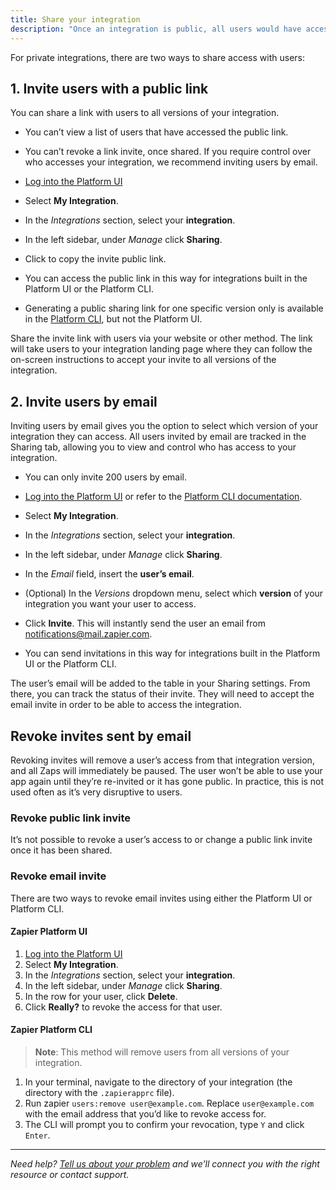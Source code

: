 ```yaml
---
title: Share your integration
description: "Once an integration is public, all users would have access to it when searching for an app’s name in the Zap Editor, or in the [Zapier App Directory](https://zapier.com/apps)."
---
```


For private integrations, there are two ways to share access with users:

## 1\. Invite users with a public link

You can share a link with users to all versions of your integration.

*   You can’t view a list of users that have accessed the public link.
*   You can’t revoke a link invite, once shared. If you require control over who accesses your integration, we recommend inviting users by email.

*   [Log into the Platform UI](https://zapier.com/app/developer)
*   Select **My Integration**.
*   In the _Integrations_ section, select your **integration**.
*   In the left sidebar, under _Manage_ click **Sharing**.
*   <p>Click <Icon icon="clone"/> to copy the invite public link.</p>
*   You can access the public link in this way for integrations built in the Platform UI or the Platform CLI.
*   Generating a public sharing link for one specific version only is available in the [Platform CLI](https://github.com/zapier/zapier-platform/blob/main/packages/cli/README.md#sharing-an-app-version), but not the Platform UI.

Share the invite link with users via your website or other method. The link will take users to your integration landing page where they can follow the on-screen instructions to accept your invite to all versions of the integration.

## 2\. Invite users by email

Inviting users by email gives you the option to select which version of your integration they can access. All users invited by email are tracked in the Sharing tab, allowing you to view and control who has access to your integration.

*   You can only invite 200 users by email.

*   [Log into the Platform UI](https://zapier.com/app/developer) or refer to the [Platform CLI documentation](https://github.com/zapier/zapier-platform/blob/main/packages/cli/README.md#sharing-an-app-version).
*   Select **My Integration**.
*   In the _Integrations_ section, select your **integration**.
*   In the left sidebar, under _Manage_ click **Sharing**.
*   In the _Email_ field, insert the **user’s email**.
*   (Optional) In the _Versions_ dropdown menu, select which **version** of your integration you want your user to access.
*   Click **Invite**. This will instantly send the user an email from notifications@mail.zapier.com.
*   You can send invitations in this way for integrations built in the Platform UI or the Platform CLI.

The user’s email will be added to the table in your Sharing settings. From there, you can track the status of their invite. They will need to accept the email invite in order to be able to access the integration.

## Revoke invites sent by email

Revoking invites will remove a user’s access from that integration version, and all Zaps will immediately be paused. The user won’t be able to use your app again until they’re re-invited or it has gone public. In practice, this is not used often as it’s very disruptive to users.

### Revoke public link invite

It’s not possible to revoke a user’s access to or change a public link invite once it has been shared.

### Revoke email invite

There are two ways to revoke email invites using either the Platform UI or Platform CLI.

#### Zapier Platform UI

1.  [Log into the Platform UI](https://zapier.com/app/developer)
2.  Select **My Integration**.
3.  In the _Integrations_ section, select your **integration**.
4.  In the left sidebar, under _Manage_ click **Sharing**.
5.  In the row for your user, click **Delete**.
6.  Click **Really?** to revoke the access for that user.

#### Zapier Platform CLI

> **Note**: This method will remove users from all versions of your integration.

1.  In your terminal, navigate to the directory of your integration (the directory with the `.zapierapprc` file).
2.  Run zapier `users:remove user@example.com`. Replace `user@example.com` with the email address that you’d like to revoke access for.
3.  The CLI will prompt you to confirm your revocation, type `Y` and click `Enter`.

- - -

_Need help? [Tell us about your problem](https://developer.zapier.com/contact) and we’ll connect you with the right resource or contact support._
